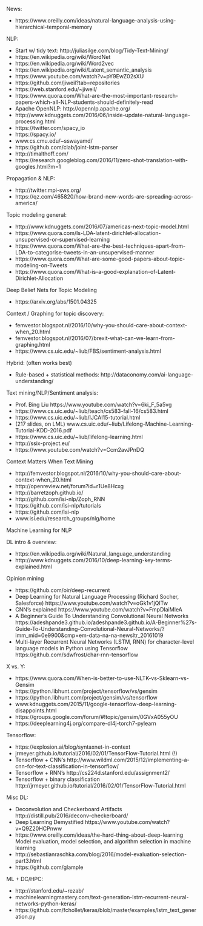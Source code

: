 
News:

- https://www.oreilly.com/ideas/natural-language-analysis-using-hierarchical-temporal-memory

NLP:

- Start w/ tidy text: http://juliasilge.com/blog/Tidy-Text-Mining/
- https://en.wikipedia.org/wiki/WordNet 
- https://en.wikipedia.org/wiki/Word2vec 
- https://en.wikipedia.org/wiki/Latent_semantic_analysis
- https://www.youtube.com/watch?v=pY9EwZ02sXU 
- https://github.com/jiweil?tab=repositories 
- https://web.stanford.edu/~jiweil/
- https://www.quora.com/What-are-the-most-important-research-papers-which-all-NLP-students-should-definitely-read
- Apache OpenNLP: http://opennlp.apache.org/
- http://www.kdnuggets.com/2016/06/inside-update-natural-language-processing.html
- https://twitter.com/spacy_io 
- https://spacy.io/ 
- www.cs.cmu.edu/~sswayamd/ 
- https://github.com/clab/joint-lstm-parser
- http://timalthoff.com/
- https://research.googleblog.com/2016/11/zero-shot-translation-with-googles.html?m=1 

Propagation & NLP:

- http://twitter.mpi-sws.org/
- https://qz.com/465820/how-brand-new-words-are-spreading-across-america/


Topic modeling general:

- http://www.kdnuggets.com/2016/07/americas-next-topic-model.html
- https://www.quora.com/Is-LDA-latent-dirichlet-allocation-unsupervised-or-supervised-learning
- https://www.quora.com/What-are-the-best-techniques-apart-from-LDA-to-categorise-tweets-in-an-unsupervised-manner
- https://www.quora.com/What-are-some-good-papers-about-topic-modeling-on-Tweets
- https://www.quora.com/What-is-a-good-explanation-of-Latent-Dirichlet-Allocation

Deep Belief Nets for Topic Modeling

- https://arxiv.org/abs/1501.04325

Context / Graphing for topic discovery:

- femvestor.blogspot.nl/2016/10/why-you-should-care-about-context-when_20.html 
- femvestor.blogspot.nl/2016/07/brexit-what-can-we-learn-from-graphing.html
- https://www.cs.uic.edu/~liub/FBS/sentiment-analysis.html

Hybrid: (often works best)

- Rule-based + statistical methods: http://dataconomy.com/ai-language-understanding/


Text mining/NLP/Sentiment analysis:

- Prof. Bing Liu https://www.youtube.com/watch?v=6ki_F_5a5vg
- https://www.cs.uic.edu/~liub/teach/cs583-fall-16/cs583.html
- https://www.cs.uic.edu/~liub/IJCAI15-tutorial.html
- (217 slides, on LML) www.cs.uic.edu/~liub/Lifelong-Machine-Learning-Tutorial-KDD-2016.pdf
- https://www.cs.uic.edu/~liub/lifelong-learning.html
- http://ssix-project.eu/
- https://www.youtube.com/watch?v=Ccm2avJPnDQ

Context Matters When Text Mining

- http://femvestor.blogspot.nl/2016/10/why-you-should-care-about-context-when_20.html
- http://openreview.net/forum?id=r1Ue8Hcxg
- http://barretzoph.github.io/ 
- http://github.com/isi-nlp/Zoph_RNN 
- https://github.com/isi-nlp/tutorials
- https://github.com/isi-nlp 
- www.isi.edu/research_groups/nlg/home


Machine Learning for NLP

DL intro & overview:

- https://en.wikipedia.org/wiki/Natural_language_understanding
- http://www.kdnuggets.com/2016/10/deep-learning-key-terms-explained.html

Opinion mining

- https://github.com/oir/deep-recurrent
- Deep Learning for Natural Language Processing (Richard Socher, Salesforce) https://www.youtube.com/watch?v=oGk1v1jQITw 
- CNN's explained https://www.youtube.com/watch?v=FmpDIaiMIeA
-  A Beginner's Guide To Understanding Convolutional Neural Networks https://adeshpande3.github.io/adeshpande3.github.io/A-Beginner%27s-Guide-To-Understanding-Convolutional-Neural-Networks/?imm_mid=0e9900&cmp=em-data-na-na-newsltr_20161019
- Multi-layer Recurrent Neural Networks (LSTM, RNN) for character-level language models in Python using Tensorflow https://github.com/sdwfrost/char-rnn-tensorflow


X vs. Y:

- https://www.quora.com/When-is-better-to-use-NLTK-vs-Sklearn-vs-Gensim
- https://python.libhunt.com/project/tensorflow/vs/gensim
- https://python.libhunt.com/project/gensim/vs/tensorflow 
- www.kdnuggets.com/2015/11/google-tensorflow-deep-learning-disappoints.html 
- https://groups.google.com/forum/#!topic/gensim/0GVxA055yOU
- https://deeplearning4j.org/compare-dl4j-torch7-pylearn

Tensorflow:

- https://explosion.ai/blog/syntaxnet-in-context
- jrmeyer.github.io/tutorial/2016/02/01/TensorFlow-Tutorial.html (!)
- Tensorflow + CNN's http://www.wildml.com/2015/12/implementing-a-cnn-for-text-classification-in-tensorflow/
- Tensorflow + RNN's http://cs224d.stanford.edu/assignment2/
- Tensorflow + binary classification http://jrmeyer.github.io/tutorial/2016/02/01/TensorFlow-Tutorial.html

Misc DL:

- Deconvolution and Checkerboard Artifacts http://distill.pub/2016/deconv-checkerboard/ 
- Deep Learning Demystified https://www.youtube.com/watch?v=Q9Z20HCPnww
- https://www.oreilly.com/ideas/the-hard-thing-about-deep-learning Model evaluation, model selection, and algorithm selection in machine learning
- http://sebastianraschka.com/blog/2016/model-evaluation-selection-part3.html
- https://github.com/glample

ML +  DC/HPC:

- http://stanford.edu/~rezab/
- machinelearningmastery.com/text-generation-lstm-recurrent-neural-networks-python-keras/
- https://github.com/fchollet/keras/blob/master/examples/lstm_text_generation.py 


